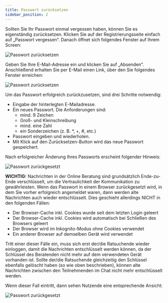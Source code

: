 ```yaml
---
title: Passwort zurücksetzen
sidebar_position: 2
---
```



Sollten Sie Ihr Passwort einmal vergessen haben, können Sie es eigenständig zurücksetzen. Klicken Sie auf der Registrierungsseite einfach auf „Passwort vergessen“. Danach öffnet sich folgendes Fenster auf Ihrem Screen:

![Passwort zurücksetzen](../../../static/img/images-onlineberatung/01_Berater_PasswortZurücksetzen.png)

Geben Sie Ihre E-Mail-Adresse ein und klicken Sie auf „Absenden“. Anschließend erhalten Sie per E-Mail einen Link, über den Sie folgendes Fenster erreichen:

![Passwort zurücksetzen](../../../static/img/images-onlineberatung/01_Berater_PasswortZurücksetzen2.png)

<span>
  Um das Passwort erfolgreich zurückzusetzen, sind drei Schritte notwendig:
</span>

- Eingabe der hinterlegten E-Mailadresse.
- Ein neues Passwort. Die Anforderungen sind:
  - mind. 9 Zeichen
  - Groß- und Kleinschreibung
  - mind. eine Zahl
  - ein Sonderzeichen (z. B. \*, +, #, etc.)
- Passwort eingeben und wiederholen.
- Mit Klick auf den Zurücksetzen-Button wird das neue Passwort gespeichert.

Nach erfolgreicher Änderung Ihres Passworts erscheint folgender Hinweis:

![Passwort zurückgesetzt](../../../static/img/images-onlineberatung/01_Berater_PasswortZurücksetzen_Profil.png)

<span>
  <strong>WICHTIG:</strong> Nachrichten in der Online Beratung sind
  grundsätzlich Ende-zu-Ende verschlüsselt, um die Vertraulichkeit der
  Kommunikation zu gewährleisten. Wenn das Passwort in einem Browser
  zurückgesetzt wird, in dem Sie vorher erfolgreich angemeldet waren, dann
  werden alte Nachrichten auch wieder entschlüsselt. Dies geschieht allerdings
  NICHT in den folgenden Fällen:
</span>

- Der Browser-Cache inkl. Cookies wurde seit dem letzten Login geleert
- Der Browser-Cache inkl. Cookies wird automatisch bei Schließen des Browsers geleert
- Der Browser wird im Inkognito-Modus ohne Cookies verwendet
- Ein anderer Browser auf demselben Gerät wird verwendet

Tritt einer dieser Fälle ein, muss sich erst der/die Ratsuchende wieder einloggen, damit die Nachrichten entschlüsselt werden können, da der Schlüssel des Beratenden nicht mehr auf dem verwendeten Gerät vorhanden ist. Sollte der/die Ratsuchende gleichzeitig den Schlüssel ebenfalls gelöscht haben (so wie oben beschrieben), können alte Nachrichten zwischen den Teilnehmenden im Chat nicht mehr entschlüsselt werden.

Wenn dieser Fall eintritt, dann sehen Nutzende eine entsprechende Ansicht:

![Passwort zurückgesetzt](../../../static/img/images-onlineberatung/01_Berater_e2e.png)
